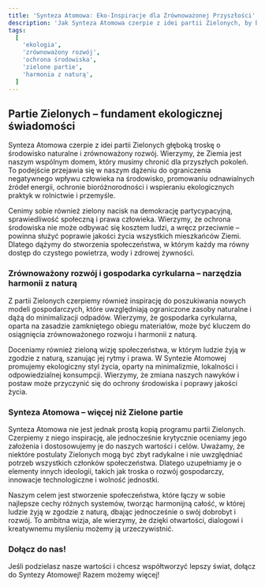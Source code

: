 ```yaml
---
title: 'Synteza Atomowa: Eko-Inspiracje dla Zrównoważonej Przyszłości'
description: 'Jak Synteza Atomowa czerpie z idei partii Zielonych, by budować społeczeństwo w harmonii z naturą.'
tags:
  [
    'ekologia',
    'zrównoważony rozwój',
    'ochrona środowiska',
    'zielone partie',
    'harmonia z naturą',
  ]
---
```


## Partie Zielonych – fundament ekologicznej świadomości

Synteza Atomowa czerpie z idei partii Zielonych głęboką troskę o środowisko naturalne i zrównoważony rozwój. Wierzymy, że Ziemia jest naszym wspólnym domem, który musimy chronić dla przyszłych pokoleń. To podejście przejawia się w naszym dążeniu do ograniczenia negatywnego wpływu człowieka na środowisko, promowaniu odnawialnych źródeł energii, ochronie bioróżnorodności i wspieraniu ekologicznych praktyk w rolnictwie i przemyśle.

Cenimy sobie również zielony nacisk na demokrację partycypacyjną, sprawiedliwość społeczną i prawa człowieka. Wierzymy, że ochrona środowiska nie może odbywać się kosztem ludzi, a wręcz przeciwnie – powinna służyć poprawie jakości życia wszystkich mieszkańców Ziemi. Dlatego dążymy do stworzenia społeczeństwa, w którym każdy ma równy dostęp do czystego powietrza, wody i zdrowej żywności.

### Zrównoważony rozwój i gospodarka cyrkularna – narzędzia harmonii z naturą

Z partii Zielonych czerpiemy również inspirację do poszukiwania nowych modeli gospodarczych, które uwzględniają ograniczone zasoby naturalne i dążą do minimalizacji odpadów. Wierzymy, że gospodarka cyrkularna, oparta na zasadzie zamkniętego obiegu materiałów, może być kluczem do osiągnięcia zrównoważonego rozwoju i harmonii z naturą.

Doceniamy również zieloną wizję społeczeństwa, w którym ludzie żyją w zgodzie z naturą, szanując jej rytmy i prawa. W Syntezie Atomowej promujemy ekologiczny styl życia, oparty na minimalizmie, lokalności i odpowiedzialnej konsumpcji. Wierzymy, że zmiana naszych nawyków i postaw może przyczynić się do ochrony środowiska i poprawy jakości życia.

### Synteza Atomowa – więcej niż Zielone partie

Synteza Atomowa nie jest jednak prostą kopią programu partii Zielonych. Czerpiemy z niego inspirację, ale jednocześnie krytycznie oceniamy jego założenia i dostosowujemy je do naszych wartości i celów. Uważamy, że niektóre postulaty Zielonych mogą być zbyt radykalne i nie uwzględniać potrzeb wszystkich członków społeczeństwa. Dlatego uzupełniamy je o elementy innych ideologii, takich jak troska o rozwój gospodarczy, innowacje technologiczne i wolność jednostki.

Naszym celem jest stworzenie społeczeństwa, które łączy w sobie najlepsze cechy różnych systemów, tworząc harmonijną całość, w której ludzie żyją w zgodzie z naturą, dbając jednocześnie o swój dobrobyt i rozwój. To ambitna wizja, ale wierzymy, że dzięki otwartości, dialogowi i kreatywnemu myśleniu możemy ją urzeczywistnić.

### Dołącz do nas!

Jeśli podzielasz nasze wartości i chcesz współtworzyć lepszy świat, dołącz do Syntezy Atomowej! Razem możemy więcej!
